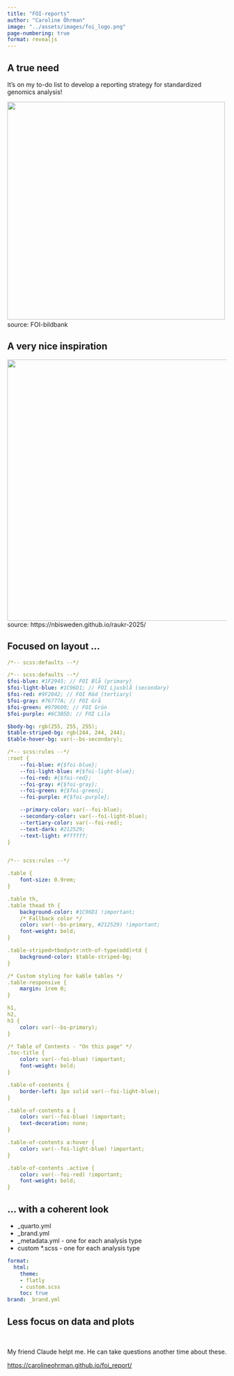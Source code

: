 ```yaml
---
title: "FOI-reports"
author: "Caroline Öhrman"
image: "../assets/images/foi_logo.png"
page-numbering: true
format: revealjs
---
```


## A true need

It's on my to-do list to develop a reporting strategy for standardized genomics analysis!

[![](assets/Skyddsmask.jpg){height="500px"}[<br>source: FOI-bildbank]{.smaller}  
]{.center}

## A very nice inspiration

::: {.fragment}
 ![](assets/raukr.png){height="600px"}[source: https://nbisweden.github.io/raukr-2025/]{.smaller}
::: 

## Focused on layout ...

```.yaml

/*-- scss:defaults --*/

/*-- scss:defaults --*/
$foi-blue: #1F2945; // FOI Blå (primary)
$foi-light-blue: #1C96D1; // FOI Ljusblå (secondary) 
$foi-red: #9F2842; // FOI Röd (tertiary)
$foi-gray: #76777A; // FOI Grå
$foi-green: #979600; // FOI Grön  
$foi-purple: #6C3B5D; // FOI Lila

$body-bg: rgb(255, 255, 255);
$table-striped-bg: rgb(244, 244, 244);
$table-hover-bg: var(--bs-secondary);

/*-- scss:rules --*/
:root {
    --foi-blue: #{$foi-blue};
    --foi-light-blue: #{$foi-light-blue};
    --foi-red: #{$foi-red};
    --foi-gray: #{$foi-gray};
    --foi-green: #{$foi-green};
    --foi-purple: #{$foi-purple};

    --primary-color: var(--foi-blue);
    --secondary-color: var(--foi-light-blue);
    --tertiary-color: var(--foi-red);
    --text-dark: #212529;
    --text-light: #ffffff;
}


/*-- scss:rules --*/

.table {
    font-size: 0.9rem;
}

.table th,
.table thead th {
    background-color: #1C96D1 !important;
    /* Fallback color */
    color: var(--bs-primary, #212529) !important;
    font-weight: bold;
}

.table-striped>tbody>tr:nth-of-type(odd)>td {
    background-color: $table-striped-bg;
}

/* Custom styling for kable tables */
.table-responsive {
    margin: 1rem 0;
}

h1,
h2,
h3 {
    color: var(--bs-primary);
}

/* Table of Contents - "On this page" */
.toc-title {
    color: var(--foi-blue) !important;
    font-weight: bold;
}

.table-of-contents {
    border-left: 3px solid var(--foi-light-blue);
}

.table-of-contents a {
    color: var(--foi-blue) !important;
    text-decoration: none;
}

.table-of-contents a:hover {
    color: var(--foi-light-blue) !important;
}

.table-of-contents .active {
    color: var(--foi-red) !important;
    font-weight: bold;
}

```



## ... with a coherent look

-  _quarto.yml 
- _brand.yml
- _metadata.yml - one for each analysis type
- custom *.scss - one for each analysis type


```.yaml
format:
  html:
    theme:
    - flatly
    - custom.scss
    toc: true
brand: _brand.yml
```

## Less focus on data and plots
<br>

::: {.fragment}
:::{.center}
My friend Claude helpt me. He can take questions another time about these.
:::
:::


:::{.fragment}
[https://carolineohrman.github.io/foi_report/]()
::: 